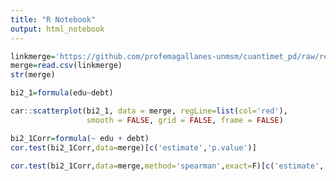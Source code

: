 ```yaml
---
title: "R Notebook"
output: html_notebook
---
```




```r
linkmerge='https://github.com/profemagallanes-unmsm/cuantimet_pd/raw/refs/heads/main/edudebt.csv'
merge=read.csv(linkmerge)
str(merge)
```

```r
bi2_1=formula(edu~debt)

car::scatterplot(bi2_1, data = merge, regLine=list(col='red'),
                 smooth = FALSE, grid = FALSE, frame = FALSE)
```


```r
bi2_1Corr=formula(~ edu + debt)
cor.test(bi2_1Corr,data=merge)[c('estimate','p.value')]
```

```r
cor.test(bi2_1Corr,data=merge,method='spearman',exact=F)[c('estimate','p.value')]

```

